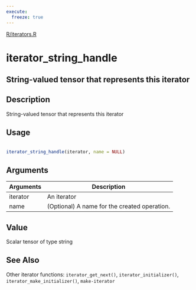 ```yaml
---
execute:
  freeze: true
---
```


[R/iterators.R](https://github.com/rstudio/tfdatasets//blob/main/R/iterators.R#L140) 

# iterator_string_handle

## String-valued tensor that represents this iterator

## Description
 String-valued tensor that represents this iterator 


## Usage
```r
 
iterator_string_handle(iterator, name = NULL) 
```

## Arguments
|Arguments|Description|
|---|---|
| iterator | An iterator |
| name | (Optional) A name for the created operation. |



## Value
 Scalar tensor of type string 



## See Also
 Other iterator functions:  `iterator_get_next()`, `iterator_initializer()`, `iterator_make_initializer()`, `make-iterator` 

